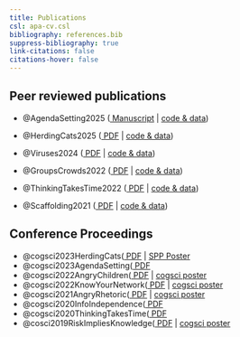 ```yaml
---
title: Publications
csl: apa-cv.csl
bibliography: references.bib
suppress-bibliography: true
link-citations: false
citations-hover: false
---
```


## Peer reviewed publications

-   @AgendaSetting2025 ([<i class="fas fa-file-pdf"></i> Manuscript](/pdfs/RichardsonEtAl_2025_AgendaSetting.pdf) \| [<i class="fab fa-github"></i> code & data](https://osf.io/7t4v2/files/osfstorage))

-   @HerdingCats2025 ([<i class="fas fa-file-pdf"></i> PDF](/pdfs/RichardsonEtAl_2025_HerdingCats.pdf) \| [<i class="fab fa-github"></i> code & data](https://osf.io/d7szc/files/osfstorage))

-   @Viruses2024 ([<i class="fas fa-file-pdf"></i> PDF](/pdfs/MenendezRichardsonEtAl_2024_Viruses.pdf) \| [<i class="fab fa-github"></i> code & data](https://osf.io/h4c26/files/osfstorage))

-   @GroupsCrowds2022 ([<i class="fas fa-file-pdf"></i> PDF](/pdfs/RichardsonKeil_2022_EffectiveReasoning.pdf) \| [<i class="fab fa-github"></i> code & data](https://osf.io/6pw5n/files/osfstorage))

-   @ThinkingTakesTime2022 ([<i class="fas fa-file-pdf"></i> PDF](/pdfs/RichardsonKeil_2022_ThinkingTakesTime.pdf) \| [<i class="fab fa-github"></i> code & data](https://osf.io/z6ykt/files/osfstorage))

-   @Scaffolding2021 ([<i class="fas fa-file-pdf"></i> PDF](/pdfs/RichardsonEtAl_2021_Scaffolding.pdf) \| [<i class="fab fa-github"></i> code & data](https://osf.io/epk4b/files/osfstorage))

<!--
## Working papers

- @pfanderQuasiuniversalAcceptanceBasic2024 (*submitted*)
- @pfanderTrustingForgettingImpressive2025 (*submitted*)
- @pfanderFrenchTrustMore2025
-->

## Conference Proceedings

-   @cogsci2023HerdingCats([<i class="fas fa-file-pdf"></i> PDF](pdfs/confpaper_RichardsonEtAl2023_HerdingCats.pdf) \| [<i class="fa-solid fa-person-chalkboard"></i>SPP Poster](pdfs/poster_socphilpsych2022_HerdingCats.pdf) 
-   @cogsci2023AgendaSetting([<i class="fas fa-file-pdf"></i> PDF](pdfs/confpaper_RichardsonEtAl2023_AgendaSetting.pdf) 
-   @cogsci2022AngryChildren([<i class="fas fa-file-pdf"></i> PDF](pdfs/confpaper_RichardsonKeil2022_AngerChildren.pdf) \| [<i class="fa-solid fa-person-chalkboard"></i>cogsci poster](pdfs/poster_cogsci2022_AngryChildren.pdf) 
-   @cogsci2022KnowYourNetwork([<i class="fas fa-file-pdf"></i> PDF](pdfs/confpaper_RichardsonEtAl2022_KnowYourNetwork.pdf) \| [<i class="fa-solid fa-person-chalkboard"></i>cogsci poster](pdfs/poster_cogsci2022_KnowYourNetwork.pdf) 
-   @cogsci2021AngryRhetoric([<i class="fas fa-file-pdf"></i> PDF](pdfs/confpaper_RichardsonKeil2021_AngryRhetoric.pdf) \| [<i class="fa-solid fa-person-chalkboard"></i>cogsci poster](pdfs/poster_cogsci2021_AngryRhetoric.pdf) 
-   @cogsci2020InfoIndependence([<i class="fas fa-file-pdf"></i> PDF](pdfs/confpaper_RichardsonKeil2020_InfoIndependence.pdf) 
-   @cogsci2020ThinkingTakesTime([<i class="fas fa-file-pdf"></i> PDF](pdfs/confpaper_RichardsonEtAl2020_ResponseTimes.pdf) 
-   @cosci2019RiskImpliesKnowledge([<i class="fas fa-file-pdf"></i> PDF](pdfs/confpaper_RichardsonJaraEttinger2019_RiskImpliesKnowledge.pdf) \| [<i class="fa-solid fa-person-chalkboard"></i>cogsci poster](pdfs/poster_cogsci2019_RiskImpliesKnowledge.pdf)


<!--
## Talks & Presentations

-   Richardson, E., Hok, H., Shaw, A., & Keil, F.C. (2023, October). *Good Timing: what can children’s reasoning about time costs tell us about social cognition?*. Psychology Department Lecture Series, University of Michigan.
-   Richardson, E., Hok, H., Shaw, A., & Keil, F.C. (2023, November). *Good Timing: managing speed-accuracy tradeoffs in collective decision-making*. Weinberg Institute for Cognitive Science Lecture Series, University of Michigan.
-   Richardson, E., Davis, I.M., & Keil, F.C. (2023, June). *Identifying agenda setters in sequential testimony*. Society for Philosophy & Psychology Annual Meeting, University of Pittsburgh.
-   Richardson, E., Hok, H., Shaw, A., & Keil, F.C. (2023, May). *Reasoning about time costs in collaborative learning*. MPRG iSearch Lab Meeting, Max Planck Institute for Human Development.
-   Richardson, E., Hok, H., Shaw, A., & Keil, F.C. (2022, July). *Herding Cats*. Society for Philosophy & Psychology Annual Meeting, University of Milan.
-->


